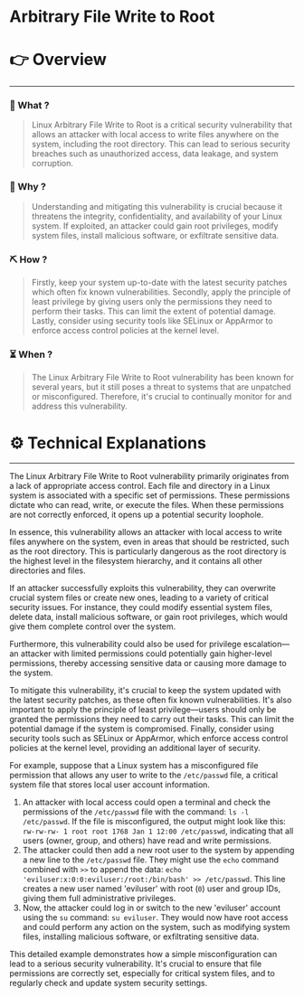 # Arbitrary File Write to Root


# 👉 Overview

---

### 👀 What ?

> Linux Arbitrary File Write to Root is a critical security vulnerability that allows an attacker with local access to write files anywhere on the system, including the root directory. This can lead to serious security breaches such as unauthorized access, data leakage, and system corruption.
> 

### 🧐 Why ?

> Understanding and mitigating this vulnerability is crucial because it threatens the integrity, confidentiality, and availability of your Linux system. If exploited, an attacker could gain root privileges, modify system files, install malicious software, or exfiltrate sensitive data.
> 

### ⛏️ How ?

> Firstly, keep your system up-to-date with the latest security patches which often fix known vulnerabilities. Secondly, apply the principle of least privilege by giving users only the permissions they need to perform their tasks. This can limit the extent of potential damage. Lastly, consider using security tools like SELinux or AppArmor to enforce access control policies at the kernel level.
> 

### ⏳ When ?

> The Linux Arbitrary File Write to Root vulnerability has been known for several years, but it still poses a threat to systems that are unpatched or misconfigured. Therefore, it's crucial to continually monitor for and address this vulnerability.
> 

# ⚙️ Technical Explanations

---

The Linux Arbitrary File Write to Root vulnerability primarily originates from a lack of appropriate access control. Each file and directory in a Linux system is associated with a specific set of permissions. These permissions dictate who can read, write, or execute the files. When these permissions are not correctly enforced, it opens up a potential security loophole.

In essence, this vulnerability allows an attacker with local access to write files anywhere on the system, even in areas that should be restricted, such as the root directory. This is particularly dangerous as the root directory is the highest level in the filesystem hierarchy, and it contains all other directories and files.

If an attacker successfully exploits this vulnerability, they can overwrite crucial system files or create new ones, leading to a variety of critical security issues. For instance, they could modify essential system files, delete data, install malicious software, or gain root privileges, which would give them complete control over the system.

Furthermore, this vulnerability could also be used for privilege escalation—an attacker with limited permissions could potentially gain higher-level permissions, thereby accessing sensitive data or causing more damage to the system.

To mitigate this vulnerability, it's crucial to keep the system updated with the latest security patches, as these often fix known vulnerabilities. It's also important to apply the principle of least privilege—users should only be granted the permissions they need to carry out their tasks. This can limit the potential damage if the system is compromised. Finally, consider using security tools such as SELinux or AppArmor, which enforce access control policies at the kernel level, providing an additional layer of security.

For example, suppose that a Linux system has a misconfigured file permission that allows any user to write to the `/etc/passwd` file, a critical system file that stores local user account information.

1. An attacker with local access could open a terminal and check the permissions of the `/etc/passwd` file with the command: `ls -l /etc/passwd`. If the file is misconfigured, the output might look like this: `rw-rw-rw- 1 root root 1768 Jan 1 12:00 /etc/passwd`, indicating that all users (owner, group, and others) have read and write permissions.
2. The attacker could then add a new root user to the system by appending a new line to the `/etc/passwd` file. They might use the `echo` command combined with `>>` to append the data: `echo 'eviluser:x:0:0:eviluser:/root:/bin/bash' >> /etc/passwd`. This line creates a new user named 'eviluser' with root (`0`) user and group IDs, giving them full administrative privileges.
3. Now, the attacker could log in or switch to the new 'eviluser' account using the `su` command: `su eviluser`. They would now have root access and could perform any action on the system, such as modifying system files, installing malicious software, or exfiltrating sensitive data.

This detailed example demonstrates how a simple misconfiguration can lead to a serious security vulnerability. It's crucial to ensure that file permissions are correctly set, especially for critical system files, and to regularly check and update system security settings.
